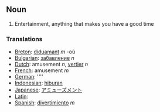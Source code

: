 ==Noun==

# Entertainment, anything that makes you have a good time

===Translations===
*[[Breton]]: [[diduamant]] ''m'' -où
*[[Bulgarian]]: [[забавление]] ''n''
*[[Dutch]]: amusement ''n'', [[vertier]] ''n''
*[[French]]: amusement ''m''
*[[German]]: [[]] ''''
*[[Indonesian]]: [[hibur]]an
*[[Japanese]]: [[アミューズメント]]
*[[Latin]]: [[]]
*[[Spanish]]: [[divertimiento]] ''m''